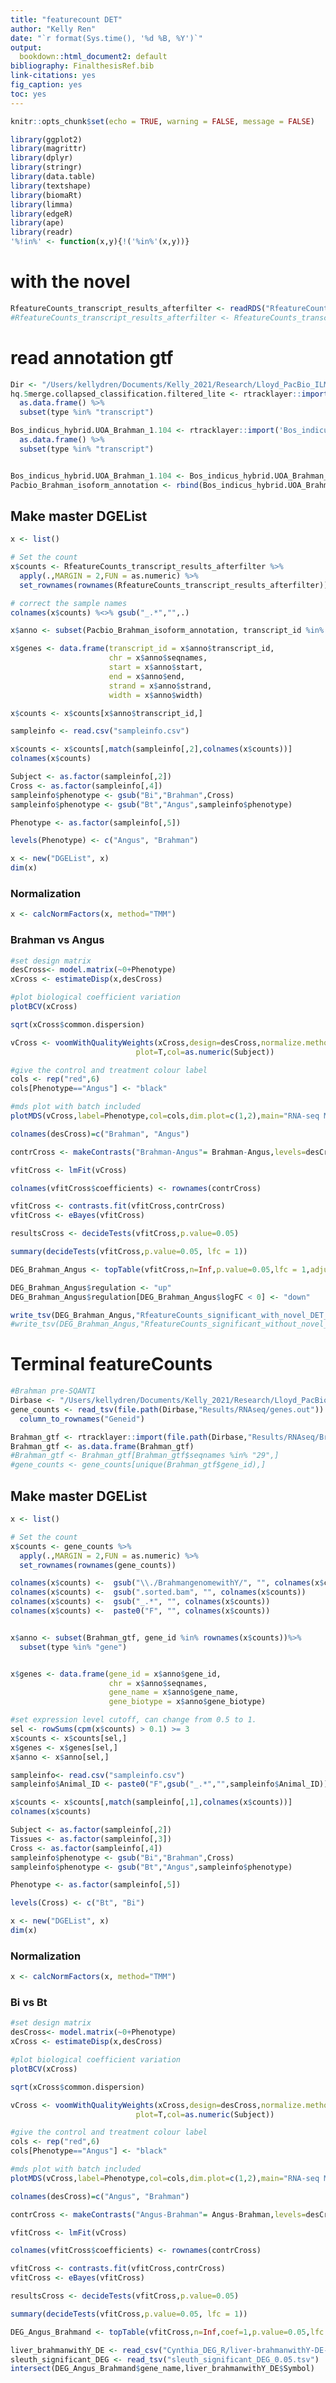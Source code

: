 ```yaml
---
title: "featurecount DET"
author: "Kelly Ren"
date: "`r format(Sys.time(), '%d %B, %Y')`"
output:
  bookdown::html_document2: default
bibliography: FinalthesisRef.bib
link-citations: yes
fig_caption: yes
toc: yes
---
```


```r
knitr::opts_chunk$set(echo = TRUE, warning = FALSE, message = FALSE)
```

```r
library(ggplot2)
library(magrittr)
library(dplyr)
library(stringr)
library(data.table)
library(textshape)
library(biomaRt)
library(limma)
library(edgeR)
library(ape)
library(readr)
'%!in%' <- function(x,y){!('%in%'(x,y))}
```

# with the novel

```r
RfeatureCounts_transcript_results_afterfilter <- readRDS("RfeatureCounts_transcript_results_afterfilter.rds")
#RfeatureCounts_transcript_results_afterfilter <- RfeatureCounts_transcript_results_afterfilter[rownames(RfeatureCounts_transcript_results_afterfilter)%>% grep("ENSBIXT",.),]
```
# read annotation gtf
```r
Dir <- "/Users/kellydren/Documents/Kelly_2021/Research/Lloyd_PacBio_ILMN_quantification/Raw_data/map_to_brahman/post-SQANTI-filter/"
hq.5merge.collapsed_classification.filtered_lite <- rtracklayer::import(file.path(Dir,"hq.5merge.collapsed_classification.filtered_lite.gtf")) %>% 
  as.data.frame() %>% 
  subset(type %in% "transcript")

Bos_indicus_hybrid.UOA_Brahman_1.104 <- rtracklayer::import('Bos_indicus_hybrid.UOA_Brahman_1.104.gtf') %>% 
  as.data.frame() %>% 
  subset(type %in% "transcript")


Bos_indicus_hybrid.UOA_Brahman_1.104 <- Bos_indicus_hybrid.UOA_Brahman_1.104[,colnames(hq.5merge.collapsed_classification.filtered_lite)]
Pacbio_Brahman_isoform_annotation <- rbind(Bos_indicus_hybrid.UOA_Brahman_1.104,hq.5merge.collapsed_classification.filtered_lite)

```

## Make master DGEList 

```r
x <- list()

# Set the count
x$counts <- RfeatureCounts_transcript_results_afterfilter %>% 
  apply(.,MARGIN = 2,FUN = as.numeric) %>%
  set_rownames(rownames(RfeatureCounts_transcript_results_afterfilter))

# correct the sample names
colnames(x$counts) %<>% gsub("_.*","",.)

x$anno <- subset(Pacbio_Brahman_isoform_annotation, transcript_id %in% rownames(x$counts))

x$genes <- data.frame(transcript_id = x$anno$transcript_id,
                      chr = x$anno$seqnames,
                      start = x$anno$start,
                      end = x$anno$end,
                      strand = x$anno$strand,
                      width = x$anno$width)

x$counts <- x$counts[x$anno$transcript_id,]
```

```r
sampleinfo <- read.csv("sampleinfo.csv")
```

```r
x$counts <- x$counts[,match(sampleinfo[,2],colnames(x$counts))]
colnames(x$counts)

Subject <- as.factor(sampleinfo[,2])
Cross <- as.factor(sampleinfo[,4])
sampleinfo$phenotype <- gsub("Bi","Brahman",Cross)
sampleinfo$phenotype <- gsub("Bt","Angus",sampleinfo$phenotype)

Phenotype <- as.factor(sampleinfo[,5])

levels(Phenotype) <- c("Angus", "Brahman")

x <- new("DGEList", x)
dim(x)
```

### Normalization 

```r
x <- calcNormFactors(x, method="TMM")
```

### Brahman vs Angus
```r
#set design matrix
desCross<- model.matrix(~0+Phenotype)
xCross <- estimateDisp(x,desCross)

#plot biological coefficient variation
plotBCV(xCross)

sqrt(xCross$common.dispersion)

vCross <- voomWithQualityWeights(xCross,design=desCross,normalize.method = "none",
                            plot=T,col=as.numeric(Subject))

#give the control and treatment colour label
cols <- rep("red",6)
cols[Phenotype=="Angus"] <- "black"

#mds plot with batch included
plotMDS(vCross,label=Phenotype,col=cols,dim.plot=c(1,2),main="RNA-seq MDSplot")

colnames(desCross)=c("Brahman", "Angus")

contrCross <- makeContrasts("Brahman-Angus"= Brahman-Angus,levels=desCross)

vfitCross <- lmFit(vCross)

colnames(vfitCross$coefficients) <- rownames(contrCross)

vfitCross <- contrasts.fit(vfitCross,contrCross)
vfitCross <- eBayes(vfitCross)

resultsCross <- decideTests(vfitCross,p.value=0.05)

summary(decideTests(vfitCross,p.value=0.05, lfc = 1))

DEG_Brahman_Angus <- topTable(vfitCross,n=Inf,p.value=0.05,lfc = 1,adjust.method="fdr")

DEG_Brahman_Angus$regulation <- "up"
DEG_Brahman_Angus$regulation[DEG_Brahman_Angus$logFC < 0] <- "down"
```

```r
write_tsv(DEG_Brahman_Angus,"RfeatureCounts_significant_with_novel_DET_0.05.tsv")
#write_tsv(DEG_Brahman_Angus,"RfeatureCounts_significant_without_novel_DET_0.05.tsv")
```


# Terminal featureCounts

```r
#Brahman pre-SQANTI 
Dirbase <- "/Users/kellydren/Documents/Kelly_2021/Research/Lloyd_PacBio_ILMN_quantification/"
gene_counts <- read_tsv(file.path(Dirbase,"Results/RNAseq/genes.out")) %>%
  column_to_rownames("Geneid")
```

```r
Brahman_gtf <- rtracklayer::import(file.path(Dirbase,"Results/RNAseq/BrahmangenomewithY.gtf"))
Brahman_gtf <- as.data.frame(Brahman_gtf)
#Brahman_gtf <- Brahman_gtf[Brahman_gtf$seqnames %in% "29",]
#gene_counts <- gene_counts[unique(Brahman_gtf$gene_id),]
```

## Make master DGEList 

```r
x <- list()

# Set the count
x$counts <- gene_counts %>% 
  apply(.,MARGIN = 2,FUN = as.numeric) %>%
  set_rownames(rownames(gene_counts))

colnames(x$counts) <-  gsub("\\./BrahmangenomewithY/", "", colnames(x$counts))
colnames(x$counts) <-  gsub(".sorted.bam", "", colnames(x$counts))
colnames(x$counts) <-  gsub("_.*", "", colnames(x$counts))
colnames(x$counts) <-  paste0("F", "", colnames(x$counts))


x$anno <- subset(Brahman_gtf, gene_id %in% rownames(x$counts))%>%
  subset(type %in% "gene")


x$genes <- data.frame(gene_id = x$anno$gene_id,
                      chr = x$anno$seqnames,
                      gene_name = x$anno$gene_name,
                      gene_biotype = x$anno$gene_biotype)
```


```r
#set expression level cutoff, can change from 0.5 to 1. 
sel <- rowSums(cpm(x$counts) > 0.1) >= 3
x$counts <- x$counts[sel,]
x$genes <- x$genes[sel,]
x$anno <- x$anno[sel,]
```

```r
sampleinfo<- read.csv("sampleinfo.csv")
sampleinfo$Animal_ID <- paste0("F",gsub("_.*","",sampleinfo$Animal_ID))
```

```r
x$counts <- x$counts[,match(sampleinfo[,1],colnames(x$counts))]
colnames(x$counts)

Subject <- as.factor(sampleinfo[,2])
Tissues <- as.factor(sampleinfo[,3])
Cross <- as.factor(sampleinfo[,4])
sampleinfo$phenotype <- gsub("Bi","Brahman",Cross)
sampleinfo$phenotype <- gsub("Bt","Angus",sampleinfo$phenotype)

Phenotype <- as.factor(sampleinfo[,5])

levels(Cross) <- c("Bt", "Bi")

x <- new("DGEList", x)
dim(x)
```

### Normalization 

```r
x <- calcNormFactors(x, method="TMM")
```

### Bi vs Bt
```r
#set design matrix
desCross<- model.matrix(~0+Phenotype)
xCross <- estimateDisp(x,desCross)

#plot biological coefficient variation
plotBCV(xCross)

sqrt(xCross$common.dispersion)

vCross <- voomWithQualityWeights(xCross,design=desCross,normalize.method = "none",
                            plot=T,col=as.numeric(Subject))

#give the control and treatment colour label
cols <- rep("red",6)
cols[Phenotype=="Angus"] <- "black"

#mds plot with batch included
plotMDS(vCross,label=Phenotype,col=cols,dim.plot=c(1,2),main="RNA-seq MDSplot")

colnames(desCross)=c("Angus", "Brahman")

contrCross <- makeContrasts("Angus-Brahman"= Angus-Brahman,levels=desCross)

vfitCross <- lmFit(vCross)

colnames(vfitCross$coefficients) <- rownames(contrCross)

vfitCross <- contrasts.fit(vfitCross,contrCross)
vfitCross <- eBayes(vfitCross)

resultsCross <- decideTests(vfitCross,p.value=0.05)

summary(decideTests(vfitCross,p.value=0.05, lfc = 1))

DEG_Angus_Brahmand <- topTable(vfitCross,n=Inf,coef=1,p.value=0.05,lfc = 1,adjust.method="fdr")
```

```r
liver_brahmanwithY_DE <- read_csv("Cynthia_DEG_R/liver-brahmanwithY-DE-genetics14-0.05.csv")
sleuth_significant_DEG <- read_tsv("sleuth_significant_DEG_0.05.tsv")
intersect(DEG_Angus_Brahmand$gene_name,liver_brahmanwithY_DE$Symbol)
```



